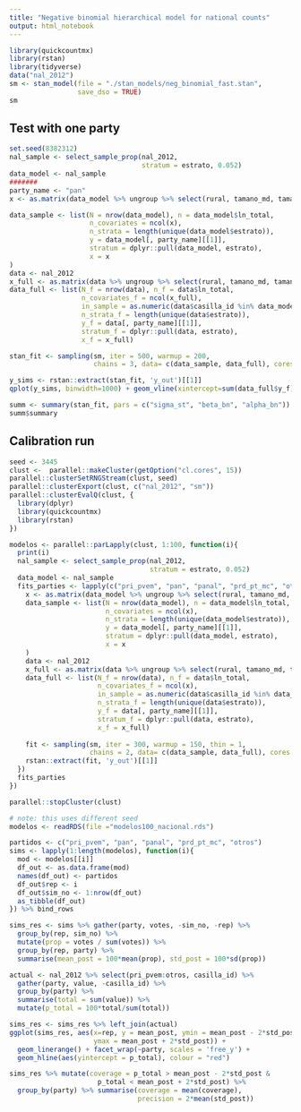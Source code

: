 ```yaml
---
title: "Negative binomial hierarchical model for national counts"
output: html_notebook
---
```


```r
library(quickcountmx)
library(rstan)
library(tidyverse)
data("nal_2012")
sm <- stan_model(file = "./stan_models/neg_binomial_fast.stan",
                 save_dso = TRUE)
sm
```

## Test with one party

```r
set.seed(8382312)
nal_sample <- select_sample_prop(nal_2012, 
                                 stratum = estrato, 0.052) 
data_model <- nal_sample
####### 
party_name <- "pan"
x <- as.matrix(data_model %>% ungroup %>% select(rural, tamano_md, tamano_gd))

data_sample <- list(N = nrow(data_model), n = data_model$ln_total,
                    n_covariates = ncol(x),
                    n_strata = length(unique(data_model$estrato)),
                    y = data_model[, party_name][[1]],
                    stratum = dplyr::pull(data_model, estrato),
                    x = x
)
data <- nal_2012
x_full <- as.matrix(data %>% ungroup %>% select(rural, tamano_md, tamano_gd))
data_full <- list(N_f = nrow(data), n_f = data$ln_total,
                  n_covariates_f = ncol(x_full),
                  in_sample = as.numeric(data$casilla_id %in% data_model$casilla_id),
                  n_strata_f = length(unique(data$estrato)),
                  y_f = data[, party_name][[1]],
                  stratum_f = dplyr::pull(data, estrato),
                  x_f = x_full)

stan_fit <- sampling(sm, iter = 500, warmup = 200, 
                     chains = 3, data= c(data_sample, data_full), cores = 3)

y_sims <- rstan::extract(stan_fit, 'y_out')[[1]]
qplot(y_sims, binwidth=1000) + geom_vline(xintercept=sum(data_full$y_f), colour="red")
```

```r
summ <- summary(stan_fit, pars = c("sigma_st", "beta_bn", "alpha_bn"))
summ$summary
```

## Calibration run

```r
seed <- 3445
clust <-  parallel::makeCluster(getOption("cl.cores", 15))
parallel::clusterSetRNGStream(clust, seed)
parallel::clusterExport(clust, c("nal_2012", "sm"))
parallel::clusterEvalQ(clust, {
  library(dplyr)
  library(quickcountmx)
  library(rstan)
})

modelos <- parallel::parLapply(clust, 1:100, function(i){
  print(i)
  nal_sample <- select_sample_prop(nal_2012, 
                                   stratum = estrato, 0.052) 
  data_model <- nal_sample
  fits_parties <- lapply(c("pri_pvem", "pan", "panal", "prd_pt_mc", "otros"), function(party_name){
    x <- as.matrix(data_model %>% ungroup %>% select(rural, tamano_md, tamano_gd))
    data_sample <- list(N = nrow(data_model), n = data_model$ln_total,
                        n_covariates = ncol(x),
                        n_strata = length(unique(data_model$estrato)),
                        y = data_model[, party_name][[1]],
                        stratum = dplyr::pull(data_model, estrato),
                        x = x
    )
    data <- nal_2012
    x_full <- as.matrix(data %>% ungroup %>% select(rural, tamano_md, tamano_gd))
    data_full <- list(N_f = nrow(data), n_f = data$ln_total,
                      n_covariates_f = ncol(x),
                      in_sample = as.numeric(data$casilla_id %in% data_model$casilla_id),
                      n_strata_f = length(unique(data$estrato)),
                      y_f = data[, party_name][[1]],
                      stratum_f = dplyr::pull(data, estrato),
                      x_f = x_full)
    
    fit <- sampling(sm, iter = 300, warmup = 150, thin = 1,
                    chains = 2, data= c(data_sample, data_full), cores = 2)
    rstan::extract(fit, 'y_out')[[1]]
  })
  fits_parties
})

parallel::stopCluster(clust)
```




```r
# note: this uses different seed 
modelos <- readRDS(file ="modelos100_nacional.rds")
```


```r
partidos <- c("pri_pvem", "pan", "panal", "prd_pt_mc", "otros")
sims <- lapply(1:length(modelos), function(i){
  mod <- modelos[[i]]
  df_out <- as.data.frame(mod)
  names(df_out) <- partidos
  df_out$rep <- i
  df_out$sim_no <- 1:nrow(df_out)
  as_tibble(df_out)
}) %>% bind_rows

sims_res <- sims %>% gather(party, votes, -sim_no, -rep) %>%
  group_by(rep, sim_no) %>%
  mutate(prop = votes / sum(votes)) %>%
  group_by(rep, party) %>%
  summarise(mean_post = 100*mean(prop), std_post = 100*sd(prop))

actual <- nal_2012 %>% select(pri_pvem:otros, casilla_id) %>%
  gather(party, value, -casilla_id) %>%
  group_by(party) %>%
  summarise(total = sum(value)) %>%
  mutate(p_total = 100*total/sum(total)) 

sims_res <- sims_res %>% left_join(actual)
ggplot(sims_res, aes(x=rep, y = mean_post, ymin = mean_post - 2*std_post,
                     ymax = mean_post + 2*std_post)) +
  geom_linerange() + facet_wrap(~party, scales = 'free_y') +
  geom_hline(aes(yintercept = p_total), colour = "red")

sims_res %>% mutate(coverage = p_total > mean_post - 2*std_post &
                      p_total < mean_post + 2*std_post) %>%
  group_by(party) %>% summarise(coverage = mean(coverage),
                                precision = 2*mean(std_post))
```